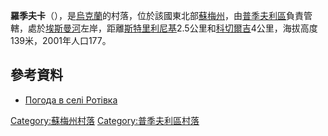 {{coord|51|26|51|N|33|50|32|E|scale:100000|display=title}}

'''羅季夫卡'''（{{lang-uk|Ротівка}}），是[[烏克蘭|烏克蘭]]的村落，位於該國東北部[[蘇梅州|蘇梅州]]，由[[普季夫利區|普季夫利區]]負責管轄，處於[[埃斯曼河|埃斯曼河]]左岸，距離[[斯特里利尼基_(普季夫利區)|斯特里利尼基]]2.5公里和[[科切爾吉|科切爾吉]]4公里，海拔高度139米，2001年人口177。

==參考資料==
* [http://weather.in.ua/ua/symskaja/22782 Погода в селі Ротівка]

{{DEFAULTSORT:Ротівка}}
[[Category:蘇梅州村落|Category:蘇梅州村落]]
[[Category:普季夫利區村落|Category:普季夫利區村落]]


{{Sumy-geo-stub}}